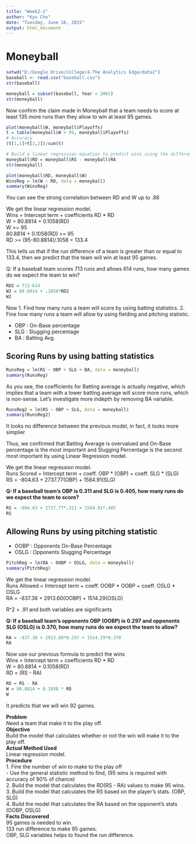 ```yaml
---
title: "Week2-2"
author: "Kyu Cho"
date: "Tuesday, June 16, 2015"
output: html_document
---
```

# Moneyball
```r
setwd("D:/Google Drive/College/4-The Analytics Edge/data2")
baseball <- read.csv("baseball.csv")
str(baseball)
```

```r
moneyball = subset(baseball, Year < 2002)
str(moneyball)
```

Now confirm the claim made in Moneyball that a team needs to score at least 135 more runs than they allow to win at least 95 games.

```r
plot(moneyball$W, moneyball$Playoffs)
t = table(moneyball$W > 95, moneyball$Playoffs)
# Accuracy
(t[1,1]+t[2,2])/sum(t)

# Build a linear regression equation to predict wins using the difference between runs scored and runs allowed.
moneyball$RD = moneyball$RS - moneyball$RA
str(moneyball)

plot(moneyball$RD, moneyball$W)
WinsReg = lm(W ~ RD, data = moneyball)
summary(WinsReg)
```
You can see the strong correlation between RD and W up to .88

We get the linear regression model.  
Wins = Intercept term + coefficients RD * RD  
W = 80.8814 + 0.1058(RD)  
W >= 95  
80.8814 + 0.1058(RD) >= 95  
RD >= (95-80.8814)/.1058  = 133.4  

This tells us that if the run difference of a team is greater than or equal to 133.4, then we predict that the team will win at least 95 games.  


Q: If a baseball team scores 713 runs and allows 614 runs, how many games do we expect the team to win?  

```r
RD2 = 713-614
W2 = 80.8814 + .1058*RD2
W2
```

Now
1. Find how many runs a team will score by using batting statistics.
2. Fine how many runs a team will allow by using fielding and pitching statistic.

 - OBP : On-Base percentage
 - SLG : Slugging percentage
 - BA : Batting Avg.
 
## Scoring Runs by using batting statistics 
```r
RunsReg = lm(RS ~ OBP + SLG + BA, data = moneyball)
summary(RunsReg)
```

As you see, the coefficients for Batting average is actually negative, which implies that a team with a lower batting average will score more runs, which is non-sense. Let's investigate more indepth by removing BA variable.
```r
RunsReg2 = lm(RS ~ OBP + SLG, data = moneyball)
summary(RunsReg2)
```
It looks no difference between the previous model, in fact, it looks more simplier

Thus, we confirmed that Batting Average is overvalued and On-Base percentage is the most important and Slugging Percentage is the second most important by using Linear Regression model.

We get the linear regression model.  
Runs Scored = Intercept term + coeff. OBP * (OBP) + coeff. SLG * (SLG)  
RS = -804.63 + 2737.77(OBP) + 1584.91(SLG)  

**Q: If a baseball team's OBP is 0.311 and SLG is 0.405, how many runs do we expect the team to score?**
```r
RS = -804.63 + 2737.77*.311 + 1584.91*.405
RS
```


## Allowing Runs by using pitching statistic
 - OOBP : Opponents On-Base Percentage
 - OSLG : Opponents Slugging Percentage
 
```r
PitchReg = lm(RA ~ OOBP + OSLG, data = moneyball)
summary(PitchReg)
```
We get the linear regression model.   
Runs Allowed = Intercept term + coeff. OOBP * OOBP + coeff. OSLG * OSLG  
RA = -837.38 + 2913.60(OOBP) + 1514.29(OSLG)  

R^2 = .91 and both variables are significants

**Q: If a baseball team's opponents OBP (OOBP) is 0.297 and oppenents SLG (OSLG) is 0.370, how many runs do we expect the team to allow?**
```r
RA = -837.38 + 2913.60*0.297 + 1514.29*0.370
RA
```
 
Now use our previous formula to predict the wins  
Wins = Intercept term + coefficients RD * RD  
W = 80.8814 + 0.1058(RD)  
RD = (RS - RA)  
```r
RD = RS - RA
W = 80.8814 + 0.1058 * RD
W
```
It predicts that we will win 92 games.

**Problem**  
Need a team that make it to the play off.  
**Objective**  
Build the model that calculates whether or not the win will make it to the play off.  
**Actual Method Used**  
Linear regression model.  
**Procedure**  
1.	Fine the number of win to make to the play off  
-	Use the general statistic method to find, (95 wins is required with accuracy of 90% of chance)  
2.	Build the model that calculates the RD(RS - RA) values to make 95 wins.  
3.	Build the model that calculates the RS based on the player's stats. (OBP, SLG)  
4.	Build the model that calculates the RA based on the opponent's stats (OOBP, OSLG)  
**Facts Discovered**  
95 games is needed to win.  
133 run difference to make 95 games.  
OBP, SLG variables helps to found the run difference.  
